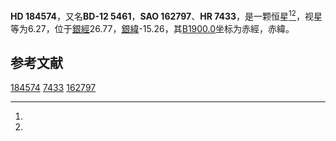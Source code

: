 {{Starbox begin
| name = HD 184574
}}
{{Starbox observe
| epoch = [[J2000.0|J2000.0]]
| constell = {{星座名待查}}<ref name=SIMBAD>{{cite web
 | url=http://simbad.u-strasbg.fr/simbad/sim-id?Ident=HR+7433
 | title=Pulsating variable Star
 | publisher=Centre de Données astronomiques de Strasbourg
 | work=SIMBAD
 | accessdate=2012-07-13
 | archive-date=2016-03-16
 | archive-url=https://web.archive.org/web/20160316085149/http://simbad.u-strasbg.fr/simbad/sim-id?Ident=HR+7433
 | dead-url=no
 }}</ref><ref name=DATA>{{cite web
 | url=http://vizier.u-strasbg.fr/viz-bin/VizieR-5?-out.add=.&-source=5050&-corr=PK=HR&-out.max=9999&HR=7433
 | title=VizieR Detailed Page
 | accessdate=2012-07-13
 | archive-date=2016-03-05
 | archive-url=https://web.archive.org/web/20160305210902/http://vizier.u-strasbg.fr/viz-bin/VizieR-5?-out.add=.&-source=5050&-corr=PK=HR&-out.max=9999&HR=7433
 | dead-url=no
 }}</ref>
| 星官 = 
| ra = {{RA|19|35|33.6}}<ref name=SIMBAD /><ref name=DATA />
| dec = {{DEC|-12|15|10}}<ref name=SIMBAD /><ref name=DATA />
| appmag_v = 6.27<ref name=SIMBAD /><ref name=DATA />
}}
{{Starbox character
| class = K0<ref name=SIMBAD /><ref name=DATA />
| b-v = 1.09<ref name=SIMBAD /><ref name=DATA />
| u-b = <ref name=SIMBAD /><ref name=DATA />
| r-i = <ref name=SIMBAD /><ref name=DATA />
| variable = 
}}
{{Starbox astrometry
| radial_v = 
| prop_mo_ra = 6
| parallax = 
| p_error = 
}}
{{Starbox catalog
| names =BD-12 5461，[[SAO星表|SAO]] 162797，[[HD星表|HD]] 184574，[[HR星表|HR]] 7433}}
{{Starbox reference |Simbad=HR+7433}}
{{Starbox end}}

'''HD 184574'''，又名'''BD-12 5461'''，'''SAO 162797'''、'''HR 7433'''，是一颗恒星<ref name=SIMBAD /><ref name=DATA />，视星等为6.27，位于[[銀道座標系|銀經]]26.77，[[銀道座標系|銀緯]]-15.26，其[[B1900.0|B1900.0]]坐标为赤經{{RA|19|29|59.2}}，赤緯{{DEC|-12|-15.26|18}}。

== 参考文献 ==
{{reflist}}

{{star-stub}}

[[Category:HD和HDE天體|184574]]
[[Category:HR天體|7433]]
[[Category:SAO天體|162797]]